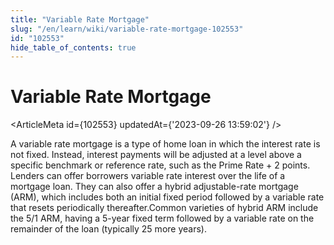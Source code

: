 ```yaml
---
title: "Variable Rate Mortgage"
slug: "/en/learn/wiki/variable-rate-mortgage-102553"
id: "102553"
hide_table_of_contents: true
---
```



# Variable Rate Mortgage

<ArticleMeta id={102553} updatedAt={'2023-09-26 13:59:02'} />
<div className='border-solid border-b border-t-0 my-4 border-[var(--ifm-color-gray-300)]' />

A variable rate mortgage is a type of home loan in which the interest rate is not fixed. Instead, interest payments will be adjusted at a level above a specific benchmark or reference rate, such as the Prime Rate + 2 points. Lenders can offer borrowers variable rate interest over the life of a mortgage loan. They can also offer a hybrid adjustable-rate mortgage (ARM), which includes both an initial fixed period followed by a variable rate that resets periodically thereafter.Common varieties of hybrid ARM include the 5/1 ARM, having a 5-year fixed term followed by a variable rate on the remainder of the loan (typically 25 more years).
